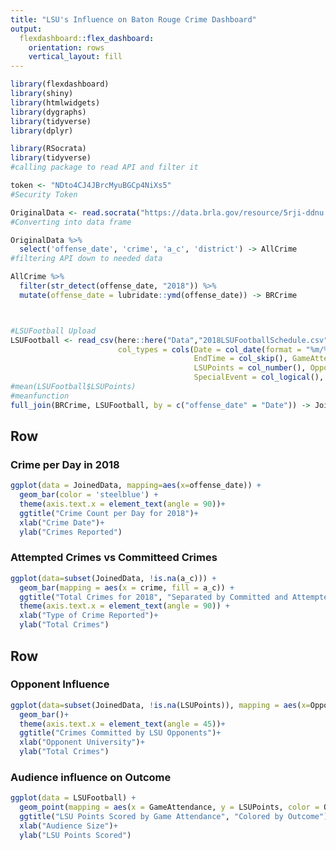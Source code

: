 ```yaml
---
title: "LSU's Influence on Baton Rouge Crime Dashboard"
output: 
  flexdashboard::flex_dashboard:
    orientation: rows
    vertical_layout: fill
---
```


```r
library(flexdashboard)
library(shiny)
library(htmlwidgets)
library(dygraphs)
library(tidyverse)
library(dplyr)
```


```r
library(RSocrata)
library(tidyverse)
#calling package to read API and filter it

token <- "NDto4CJ4JBrcMyuBGCp4NiXs5"
#Security Token

OriginalData <- read.socrata("https://data.brla.gov/resource/5rji-ddnu.json", app_token = token)
#Converting into data frame

OriginalData %>%
  select('offense_date', 'crime', 'a_c', 'district') -> AllCrime
#filtering API down to needed data

AllCrime %>%
  filter(str_detect(offense_date, "2018")) %>% 
  mutate(offense_date = lubridate::ymd(offense_date)) -> BRCrime



#LSUFootball Upload
LSUFootball <- read_csv(here::here("Data","2018LSUFootballSchedule.csv"),
                        col_types = cols(Date = col_date(format = "%m/%d/%Y"), 
                                         EndTime = col_skip(), GameAttendance = col_number(), 
                                         LSUPoints = col_number(), OpponentPoints = col_number(), 
                                         SpecialEvent = col_logical(), StartTime = col_skip()))
#mean(LSUFootball$LSUPoints)
#meanfunction
full_join(BRCrime, LSUFootball, by = c("offense_date" = "Date")) -> JoinedData
```


Row {data-width=600}
-----------------------------------------------------------------------

### Crime per Day in 2018

```r
ggplot(data = JoinedData, mapping=aes(x=offense_date)) +
  geom_bar(color = 'steelblue') +
  theme(axis.text.x = element_text(angle = 90))+
  ggtitle("Crime Count per Day for 2018")+
  xlab("Crime Date")+
  ylab("Crimes Reported")
```

### Attempted Crimes vs Committeed Crimes

```r
ggplot(data=subset(JoinedData, !is.na(a_c))) +
  geom_bar(mapping = aes(x = crime, fill = a_c)) +
  ggtitle("Total Crimes for 2018", "Separated by Committed and Attempted") +
  theme(axis.text.x = element_text(angle = 90)) +
  xlab("Type of Crime Reported")+
  ylab("Total Crimes")
```

Row {data-width=400}
-----------------------------------------------------------------------

### Opponent Influence
```r
ggplot(data=subset(JoinedData, !is.na(LSUPoints)), mapping = aes(x=Opponent, fill=Outcome)) +
  geom_bar()+
  theme(axis.text.x = element_text(angle = 45))+
  ggtitle("Crimes Committed by LSU Opponents")+
  xlab("Opponent University")+
  ylab("Total Crimes")
```

### Audience influence on Outcome

```r
ggplot(data = LSUFootball) +
  geom_point(mapping = aes(x = GameAttendance, y = LSUPoints, color = Outcome, size = 9)) +
  ggtitle("LSU Points Scored by Game Attendance", "Colored by Outcome")+
  xlab("Audience Size")+
  ylab("LSU Points Scored")
```

